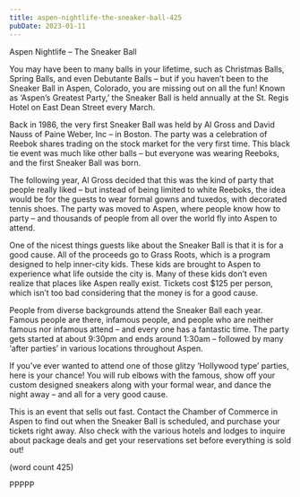 ```yaml
---
title: aspen-nightlife-the-sneaker-ball-425
pubDate: 2023-01-11
---
```


Aspen Nightlife – The Sneaker Ball

You may have been to many balls in your 
lifetime, such as Christmas Balls, Spring Balls,
and even Debutante Balls – but if you haven’t 
been to the Sneaker Ball in Aspen, Colorado, 
you are missing out on all the fun! Known as 
‘Aspen’s Greatest Party,’ the Sneaker Ball is 
held annually at the St. Regis Hotel on East 
Dean Street every March.

Back in 1986, the very first Sneaker Ball was 
held by Al Gross and David Nauss of Paine 
Weber, Inc – in Boston. The party was a 
celebration of Reebok shares trading on the 
stock market for the very first time. This black 
tie event was much like other balls – but 
everyone was wearing Reeboks, and the first 
Sneaker Ball was born.

The following year, Al Gross decided that this 
was the kind of party that people really liked – 
but instead of being limited to white Reeboks, 
the idea would be for the guests to wear formal 
gowns and tuxedos, with decorated tennis 
shoes. The party was moved to Aspen, where 
people know how to party – and thousands of 
people from all over the world fly into Aspen to 
attend.

One of the nicest things guests like about the 
Sneaker Ball is that it is for a good cause. All 
of the proceeds go to Grass Roots, which is a 
program designed to help inner-city kids. These 
kids are brought to Aspen to experience what
 life outside the city is. Many of these kids don’t 
even realize that places like Aspen really exist.
 Tickets cost $125 per person, which isn’t too 
bad considering that the money is for a good 
cause. 

People from diverse backgrounds attend the 
Sneaker Ball each year. Famous people are 
there, infamous people, and people who are 
neither famous nor infamous attend – and 
every one has a fantastic time. The party gets 
started at about 9:30pm and ends around 
1:30am – followed by many ‘after parties’ in 
various locations throughout Aspen. 

If you’ve ever wanted to attend one of those 
glitzy ‘Hollywood type’ parties, here is your 
chance! You will rub elbows with the famous, 
show off your custom designed sneakers 
along with your formal wear, and dance the 
night away – and all for a very good cause.  

This is an event that sells out fast. Contact the 
Chamber of Commerce in Aspen to find out 
when the Sneaker Ball is scheduled, and 
purchase your tickets right away. Also check 
with the various hotels and lodges to inquire 
about package deals and get your 
reservations set before everything is sold out!

(word count 425)

PPPPP